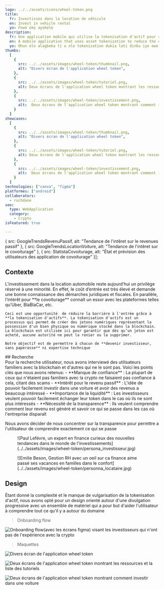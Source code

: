 ```yaml
---
logo: ../../assets/icons/wheel-token.png
title: 
  fr: Investissez dans la location de véhicule
  en: Invest in vehicle rental
  yo: Fowó ọkọ ayọkẹlẹ
description: 
  fr: Une application mobile qui utilise la tokenisation d'actif pour réduire le coût nécessaire pour investir dans la location d'automobile sans paperasse
  en: A mobile application that uses asset tokenization to reduce the cost required to invest in vehicle rental without paperwork
  yo: Ohun elo alagbeka ti o nlo tokenization dukia lati dinku iye owo ti o nilo lati nawo ni yiyalo ọkọ ayọkẹlẹ laisi iwe aṣẹ
thumbs:
  [
    {
      src: ../../assets/images/wheel-token/thumbnail.png,
      alt: "Divers écran de l'application wheel token",
    },
    {
      src: ../../assets/images/wheel-token/tutoriel.png,
      alt: Deux écrans de l'application wheel token montrant les ressources et la liste des tutoriels
    },
    {
      src: ../../assets/images/wheel-token/investissement.png,
      alt:  Deux écrans de l'application wheel token montrant comment investir dans une voiture,
    }
  ]
showcases:
  [
    {
      src: ../../assets/images/wheel-token/thumbnail.png,
      alt: "Divers écran de l'application wheel token",
    },
    {
      src: ../../assets/images/wheel-token/tutoriel.png,
      alt: Deux écrans de l'application wheel token montrant les ressources et la liste des tutoriels
    },
    {
      src: ../../assets/images/wheel-token/investissement.png,
      alt:  Deux écrans de l'application wheel token montrant comment investir dans une voiture,
    }
  ]
technologies: ["canva", "figma"]
platformes: ["android"]
collaborators:
  - ruchdane
seo:
  type: WebApplication
  category: 
    - Crypto
isFeatured: true

---
```


  { 
    src: GoogleTrendsRevenuPassif, 
    alt: "Tendance de l'intêret sur le revenues passif" 
  }, 
  {
    src: GoogleTrendsLocationVoiture, 
    alt: "Tendance de l'intêret sur le covoiturage"
  }, 
  {
    src: StatistaCovoiturage,
    alt: "État et prévision des utilisateurs des application de covoiturage" 
  }];

## Contexte
<ColumnLayout>
  <div>
    L’investissement dans la location automobile reste aujourd’hui un privilège réservé à une minorité. En effet, le coût d’entrée est très élevé et demande une bonne connaissance des démarches juridiques et fiscales. En parallèle, l'intérêt pour **le covoiturage** connaît un essor avec les plateformes telles qu’Uber, BlaBlaCar, etc.

    Ceci est une opportunité  de réduire la barrière à l'entrée grâce à **la tokenisation d'actifs**. La tokenisation d'actifs est un processus qui permet de créer des jetons numériques représentant la possession d'un bien physique ou numérique stocké dans la blockchain. La blockchain est utilisée ici pour garantir que dès qu’un jeton est acheté, aucune autorité ne peut la renier ou la supprimer.

    Notre objectif est de permettre à chacun de **devenir investisseur, sans paperasse** ni expertise technique

  </div>

<Carousel images={contexteStats}/>

</ColumnLayout>
## Recherche
<ColumnLayout>
<div>
  Pour la recherche utilisateur, nous avons interviewé des utilisateurs familiers avec la blockchain et d'autres qui ne le sont pas. Voici les points clés que nous avons retenus:
  - **Manque de confiance** : La plupart de ceux qui n'étaient pas familiers avec la crypto ne faisaient pas confiance à cela, citant des scams
  - **Intérêt pour le revenu passif** : L'idée de pouvoir facilement investir dans une voiture et avoir des revenus a beaucoup intéressé
  - **Importance de la liquidité** : Les investisseurs veulent pouvoir facilement échanger leur token dans le cas où ils ne sont plus intéressés 
  - **Nécessité de la transparence** : Ils veulent comprendre comment leur revenu est généré et savoir ce qui se passe dans les cas où l'entreprise disparaît

  Nous avons décider de nous concentrer sur la transparence pour permttre a l'utilisateur de comprendre exactement ce qui se passe
</div>
<div>
<figure class="image">
![Paul Lefévre, un expert en finance curieux des nouvelles tendances dans le monde de l'investissements](../../assets/images/wheel-token/persona_investisseur.jpg)
  <center> <figcaption> </figcaption></center>
</figure>
<figure class="image">
![Emilie Beson, Gestion RH avec un oeil sur ca finance aime passé ses vacances en familles dans le confort](../../assets/images/wheel-token/personna_locataire.jpg)
  <center> <figcaption> </figcaption></center>
</figure>

</div>

</ColumnLayout>

## Design

Étant donné la complexité et le manque de vulgarisation de la tokenisation d'actif, nous avons opté pour un design orienté autour d'une divulgation progressive avec un ensemble de matériel qui a pour but d'aider l'utilisateur à comprendre tout ce qu'il y a autour du domaine

> Onboarding flow

![Onboarding flow(avec les écrans figma) visant les investisseurs qui n'ont pas de l'expérience avec la crypto](../../assets/images/wheel-token/onboarding_flow.svg)


> Maquettes

![Divers écran de l'application wheel token](../../assets/images/wheel-token/thumbnail.png)

![Deux écrans de l'application wheel token montrant les ressources et la liste des tutoriels](../../assets/images/wheel-token/tutoriel.png)


![Deux écrans de l'application wheel token montrant comment investir dans une voiture](../../assets/images/wheel-token/investissement.png)


